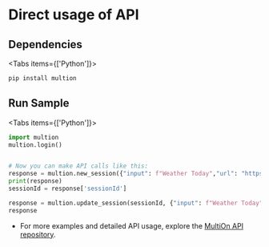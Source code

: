 # Direct usage of API
## Dependencies

 
<Tabs items={['Python']}>
  <Tab>
  ```python copy
  pip install multion
  ```
  </Tab>
</Tabs>

## Run Sample

 
<Tabs items={['Python']}>
  <Tab>
  ```python copy
  import multion
  multion.login()


  # Now you can make API calls like this:
  response = multion.new_session({"input": f"Weather Today","url": "https://www.google.com"})
  print(response)
  sessionId = response['sessionId']
  ```
  ```python copy
  response = multion.update_session(sessionId, {"input": f"Weather Today","url": "https://www.google.com"})
  response
  ```
  </Tab>
</Tabs>

- For more examples and detailed API usage, explore the [MultiOn API repository](https://github.com/MULTI-ON/api).

